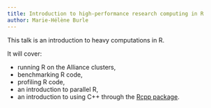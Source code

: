 ```yaml
---
title: Introduction to high-performance research computing in R
author: Marie-Hélène Burle
---
```


:::{.def}

This talk is an introduction to heavy computations in R.

It will cover:

- running R on the Alliance clusters,
- benchmarking R code,
- profiling R code,
- an introduction to parallel R,
- an introduction to using C++ through the [Rcpp package](https://cran.r-project.org/web/packages/Rcpp/).

:::

<!-- <br> -->
<!-- <script src="https://giscus.app/client.js" -->
<!-- data-repo="WestDRI/arc-training" -->
<!-- data-repo-id="R_kgDOIk69QA" -->
<!-- data-category-id="DIC_kwDOIk69QM4CS9oA" -->
<!-- data-mapping="url" -->
<!-- data-strict="1" -->
<!-- data-reactions-enabled="0" -->
<!-- data-emit-metadata="0" -->
<!-- data-input-position="bottom" -->
<!-- data-theme="preferred_color_scheme" -->
<!-- data-lang="en" -->
<!-- crossorigin="anonymous" -->
<!-- async> -->
<!-- </script> -->
